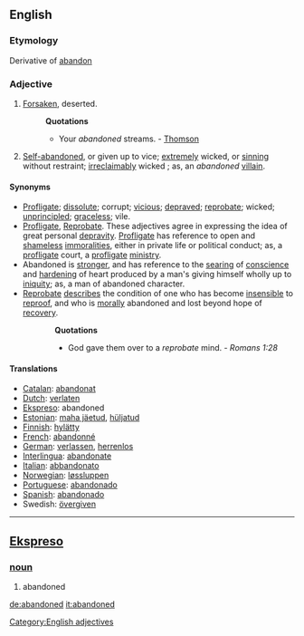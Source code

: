 ==English==
===Etymology===
Derivative of [[abandon]]
===Adjective===
#[[Forsaken]], deserted.
#:'''Quotations'''
#:*Your ''abandoned'' streams. - [[Thomson]]
#[[Self-abandoned]], or given up to vice; [[extremely]] wicked, or [[sinning]] without restraint; [[irreclaimably]] wicked ; as, an ''abandoned'' [[villain]].
====Synonyms====
*[[Profligate]]; [[dissolute]]; corrupt; [[vicious]]; [[depraved]]; [[reprobate]]; wicked; [[unprincipled]]; [[graceless]]; vile.
*[[Profligate]], [[Reprobate]]. These adjectives agree in expressing the idea of great personal [[depravity]]. [[Profligate]] has reference to open and [[shameless]] [[immoralities]], either in private life or political conduct; as, a [[profligate]] court, a [[profligate]] [[ministry]]. 
*Abandoned is [[stronger]], and has reference to the [[searing]] of [[conscience]] and [[hardening]] of heart produced by a man's giving himself wholly up to [[iniquity]]; as, a man of abandoned character. 
*[[Reprobate]] [[describes]] the condition of one who has become [[insensible]] to [[reproof]], and who is [[morally]] abandoned and lost beyond hope of [[recovery]].
::'''Quotations'''
::*God gave them over to a ''reprobate'' mind. - ''Romans 1:28''
====Translations====
*[[Catalan]]: [[abandonat]]
*[[Dutch]]: [[verlaten]]
*[[Ekspreso]]: abandoned
*[[Estonian]]: [[maha jäetud]], [[hüljatud]]
*[[Finnish]]: [[hylätty]]
*[[French]]: [[abandonné]]
*[[German]]: [[verlassen]], [[herrenlos]]
*[[Interlingua]]: [[abandonate]]
*[[Italian]]: [[abbandonato]]
*[[Norwegian]]: [[løssluppen]]
*[[Portuguese]]: [[abandonado]]
*[[Spanish]]: [[abandonado]]
*Swedish: [[övergiven]]

----

== [[Ekspreso]] ==
=== [[noun]] ===
# abandoned

[[de:abandoned]]
[[it:abandoned]]

[[Category:English adjectives]]